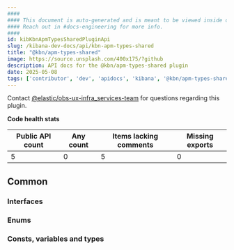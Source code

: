 ```yaml
---
####
#### This document is auto-generated and is meant to be viewed inside our experimental, new docs system.
#### Reach out in #docs-engineering for more info.
####
id: kibKbnApmTypesSharedPluginApi
slug: /kibana-dev-docs/api/kbn-apm-types-shared
title: "@kbn/apm-types-shared"
image: https://source.unsplash.com/400x175/?github
description: API docs for the @kbn/apm-types-shared plugin
date: 2025-05-08
tags: ['contributor', 'dev', 'apidocs', 'kibana', '@kbn/apm-types-shared']
---
```




Contact [@elastic/obs-ux-infra_services-team](https://github.com/orgs/elastic/teams/obs-ux-infra_services-team) for questions regarding this plugin.

**Code health stats**

| Public API count  | Any count | Items lacking comments | Missing exports |
|-------------------|-----------|------------------------|-----------------|
| 5 | 0 | 5 | 0 |

## Common

### Interfaces
<DocDefinitionList data={kbnApmTypesSharedObj.common.interfaces}/>

### Enums
<DocDefinitionList data={kbnApmTypesSharedObj.common.enums}/>

### Consts, variables and types
<DocDefinitionList data={kbnApmTypesSharedObj.common.misc}/>

